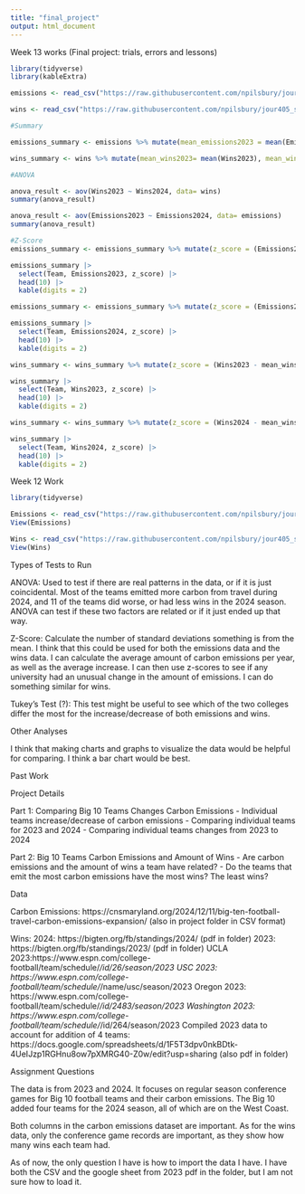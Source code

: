 ```yaml
---
title: "final_project"
output: html_document
---
```

Week 13 works (Final project: trials, errors and lessons)
```r
library(tidyverse)
library(kableExtra)

emissions <- read_csv("https://raw.githubusercontent.com/npilsbury/jour405_spring25/refs/heads/main/project/Emissions.csv")

wins <- read_csv("https://raw.githubusercontent.com/npilsbury/jour405_spring25/refs/heads/main/project/Project%20Data%20-%20Sheet1.csv")

#Summary

emissions_summary <- emissions %>% mutate(mean_emissions2023 = mean(Emissions2023), median_emissions2023= median(Emissions2023), mean_emissions2024= mean(Emissions2024), median_emissions2024 = median(Emissions2024), sd_emissions2023 = sd(Emissions2023), sd_emissions2024 = sd(Emissions2024))

wins_summary <- wins %>% mutate(mean_wins2023= mean(Wins2023), mean_wins2024 = mean(Wins2024), median_wins2023 = mean(Wins2023), median_wins2024 = median(Wins2024), sd_wins2023 = sd(Wins2023), sd_Wins2024 = sd(Wins2024))


```
```r
#ANOVA

anova_result <- aov(Wins2023 ~ Wins2024, data= wins)
summary(anova_result)

anova_result <- aov(Emissions2023 ~ Emissions2024, data= emissions)
summary(anova_result)
```
```r
#Z-Score
emissions_summary <- emissions_summary %>% mutate(z_score = (Emissions2023 - mean_emissions2023) / sd_emissions2023)

emissions_summary |>
  select(Team, Emissions2023, z_score) |>
  head(10) |>
  kable(digits = 2)

emissions_summary <- emissions_summary %>% mutate(z_score = (Emissions2024 - mean_emissions2024) / sd_emissions2024)

emissions_summary |>
  select(Team, Emissions2024, z_score) |>
  head(10) |>
  kable(digits = 2)

wins_summary <- wins_summary %>% mutate(z_score = (Wins2023 - mean_wins2023) / sd_wins2023)

wins_summary |>
  select(Team, Wins2023, z_score) |>
  head(10) |>
  kable(digits = 2)

wins_summary <- wins_summary %>% mutate(z_score = (Wins2024 - mean_wins2024) / sd_Wins2024)

wins_summary |>
  select(Team, Wins2024, z_score) |>
  head(10) |>
  kable(digits = 2)

```


Week 12 Work

```r
library(tidyverse)
```

```r
Emissions <- read_csv("https://raw.githubusercontent.com/npilsbury/jour405_spring25/refs/heads/main/project/Emissions.csv")
View(Emissions)

Wins <- read_csv("https://raw.githubusercontent.com/npilsbury/jour405_spring25/refs/heads/main/project/Project%20Data%20-%20Sheet1.csv")
View(Wins)
```

Types of Tests to Run

ANOVA: Used to test if there are real patterns in the data, or if it is just coincidental. Most of the teams emitted more carbon from travel during 2024, and 11 of the teams did worse, or had less wins in the 2024 season. ANOVA can test if these two factors are related or if it just ended up that way. 

Z-Score: Calculate the number of standard deviations something is from the mean. I think that this could be used for both the emissions data and the wins data. I can calculate the average amount of carbon emissions per year, as well as the average increase. I can then use z-scores to see if any university had an unusual change in the amount of emissions. I can do something similar for wins. 

Tukey's Test (?): This test might be useful to see which of the two colleges differ the most for the increase/decrease of both emissions and wins.

Other Analyses

I think that making charts and graphs to visualize the data would be helpful for comparing. I think a bar chart would be best.

Past Work

Project Details

Part 1: Comparing Big 10 Teams Changes Carbon Emissions 
- Individual teams increase/decrease of carbon emissions
- Comparing individual teams for 2023 and 2024
- Comparing individual teams changes from 2023 to 2024

Part 2: Big 10 Teams Carbon Emissions and Amount of Wins
- Are carbon emissions and the amount of wins a team have related?
- Do the teams that emit the most carbon emissions have the most wins? The least wins?

Data

Carbon Emissions: https://cnsmaryland.org/2024/12/11/big-ten-football-travel-carbon-emissions-expansion/ (also in project folder in CSV format)

Wins:
2024: https://bigten.org/fb/standings/2024/ (pdf in folder)
2023: https://bigten.org/fb/standings/2023/ (pdf in folder)
UCLA 2023:https://www.espn.com/college-football/team/schedule/_/id/26/season/2023
USC 2023: https://www.espn.com/college-football/team/schedule/_/name/usc/season/2023 
Oregon 2023: https://www.espn.com/college-football/team/schedule/_/id/2483/season/2023 
Washington 2023: https://www.espn.com/college-football/team/schedule/_/id/264/season/2023 
Compiled 2023 data to account for addition of 4 teams: https://docs.google.com/spreadsheets/d/1F5T3dpv0nkBDtk-4UeIJzp1RGHnu8ow7pXMRG40-Z0w/edit?usp=sharing (also pdf in folder)

Assignment Questions

The data is from 2023 and 2024. It focuses on regular season conference games for Big 10 football teams and their carbon emissions. The Big 10 added four teams for the 2024 season, all of which are on the West Coast. 

Both columns in the carbon emissions dataset are important. As for the wins data, only the conference game records are important, as they show how many wins each team had. 

As of now, the only question I have is how to import the data I have. I have both the CSV and the google sheet from 2023 pdf in the folder, but I am not sure how to load it.
